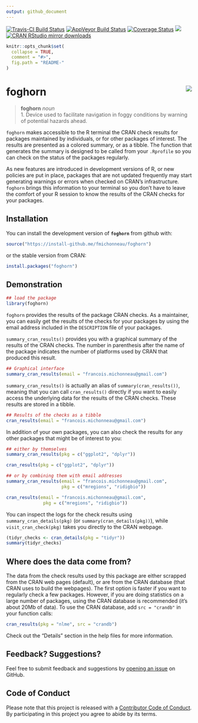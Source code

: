 ```yaml
---
output: github_document
---
```


<!-- README.md is generated from README.Rmd. Please edit that file -->

[![Travis-CI Build Status](https://travis-ci.org/fmichonneau/foghorn.svg?branch=master)](https://travis-ci.org/fmichonneau/foghorn)
[![AppVeyor Build Status](https://ci.appveyor.com/api/projects/status/github/fmichonneau/foghorn?branch=master&svg=true)](https://ci.appveyor.com/project/fmichonneau/foghorn)
[![Coverage Status](https://img.shields.io/codecov/c/github/fmichonneau/foghorn/master.svg)](https://codecov.io/github/fmichonneau/foghorn?branch=master)
[![](http://www.r-pkg.org/badges/version/foghorn)](http://www.r-pkg.org/pkg/foghorn)
[![CRAN RStudio mirror downloads](http://cranlogs.r-pkg.org/badges/foghorn)](http://www.r-pkg.org/pkg/foghorn)

```r
knitr::opts_chunk$set(
  collapse = TRUE,
  comment = "#>",
  fig.path = "README-"
)
```

# foghorn <img src="man/figures/logo.png" align="right" />

> **foghorn** *noun* <br>
>     1. Device used to facilitate navigation in foggy conditions by warning of
>        potential hazards ahead.

`foghorn` makes accessible to the R terminal the CRAN check
results for packages maintained by individuals, or for other packages of
interest. The results are presented as a colored summary, or as a tibble. The function that generates the summary is designed to be called from your `.Rprofile` so you can check on the status of the packages regularly.

As new features are introduced in development versions of R, or new policies are
put in place, packages that are not updated frequently may start generating
warnings or errors when checked on CRAN's infrastructure. `foghorn` brings this
information to your terminal so you don't have to leave the comfort of your
R session to know the results of the CRAN checks for your packages.

## Installation

You can install the development version of **`foghorn`** from github with:

```r
source("https://install-github.me/fmichonneau/foghorn")
```

or the stable version from CRAN:

```r
install.packages("foghorn")
```

## Demonstration

```r
## load the package
library(foghorn)
```

`foghorn` provides the results of the package CRAN checks. As a maintainer, you can easily get the results of the checks for your packages by using the email address included in the `DESCRIPTION` file of your packages. 

`summary_cran_results()` provides you with a graphical summary of the results of the CRAN checks. The number in parenthesis after the name of the package indicates the number of platforms used by CRAN that produced this result.

```r
## Graphical interface
summary_cran_results(email = "francois.michonneau@gmail.com")
```

`summary_cran_results()` is actually an alias of `summary(cran_results())`, meaning that you can call `cran_results()` directly if you want to easily access the underlying data for the results of the CRAN checks. These results are stored in a tibble.

```r
## Results of the checks as a tibble
cran_results(email = "francois.michonneau@gmail.com")
```

In addition of your own packages, you can also check the results for any other
packages that might be of interest to you:

```r
## either by themselves
summary_cran_results(pkg = c("ggplot2", "dplyr"))

cran_results(pkg = c("ggplot2", "dplyr"))

## or by combining them with email addresses
summary_cran_results(email = "francois.michonneau@gmail.com",
                     pkg = c("mregions", "ridigbio"))

cran_results(email = "francois.michonneau@gmail.com",
              pkg = c("mregions", "ridigbio"))
```

You can inspect the logs for the check results using
`summary_cran_details(pkg)` (or `summary(cran_details(pkg))`), while `visit_cran_check(pkg)` takes you directly to the CRAN webpage.

```r
(tidyr_checks <- cran_details(pkg = "tidyr"))
summary(tidyr_checks)
```

## Where does the data come from?

The data from the check results used by this package are either scrapped from
the CRAN web pages (default), or are from the CRAN database (that CRAN uses to
build the webpages). The first option is faster if you want to regularly check a
few packages. However, if you are doing statistics on a large number of
packages, using the CRAN database is recommended (it's about 20Mb of data). To
use the CRAN database, add `src = "crandb"` in your function calls:

```r
cran_results(pkg = "nlme", src = "crandb")
```

Check out the "Details" section in the help files for more information.


## Feedback? Suggestions?

Feel free to submit feedback and suggestions
by [opening an issue](https://github.com/fmichonneau/foghorn/issues/new) on
GitHub.


## Code of Conduct

Please note that this project is released with
a [Contributor Code of Conduct](CONDUCT.md). By participating in this project
you agree to abide by its terms.
